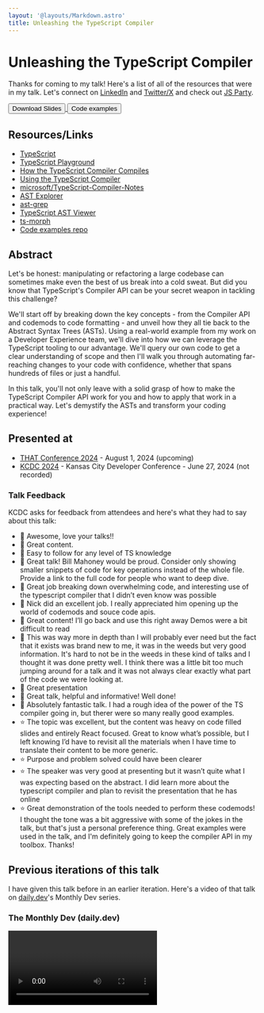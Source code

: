 ```yaml
---
layout: '@layouts/Markdown.astro'
title: Unleashing the TypeScript Compiler
---
```



# Unleashing the TypeScript Compiler

Thanks for coming to my talk! Here's a list of all of the resources that were in my talk. Let's connect on [LinkedIn](https://linkedin.com/in/nicknisi) and [Twitter/X](https://twitter.com/nicknisi) and check out [JS Party](https://jsparty.fm).

<div class="flex items-center justify-center gap-4">
	<a href="/talks/unleashing-the-typescript-compiler-kcdc-2024.pdf" target="_blank">
		<button class="rounded-lg bg-teal-500 px-2 py-4 font-bold text-white">Download Slides</button>
	</a>
	<a href="https://github.com/nicknisi/ts-compiler-api-talk" target="_blank">
		<button class="rounded-lg bg-teal-500 px-2 py-4 font-bold text-white">Code examples</button>
	</a>
</div>

## Resources/Links

- [TypeScript](https://www.typescriptlang.org/)
- [TypeScript Playground](https://www.typescriptlang.org/play/)
- [How the TypeScript Compiler Compiles](https://www.youtube.com/watch?v=X8k_4tZ16qU&list=PLYUbsZda9oHu-EiIdekbAzNO0-pUM5Iqj&index=5)
- [Using the TypeScript Compiler](https://github.com/microsoft/TypeScript/wiki/Using-the-Compiler-API)
- [microsoft/TypeScript-Compiler-Notes](https://github.com/microsoft/TypeScript-Compiler-Notes/)
- [AST Explorer](https://astexplorer.net/)
- [ast-grep](https://ast-grep.github.io/playground.html)
- [TypeScript AST Viewer](https://ts-ast-viewer.com/#)
- [ts-morph](https://ts-morph.com/navigation/)
- [Code examples repo](https://github.com/nicknisi/ts-compiler-api-talk)

## Abstract

Let's be honest: manipulating or refactoring a large codebase can sometimes make even the best of us break into a cold sweat. But did you know that TypeScript's Compiler API can be your secret weapon in tackling this challenge?

We'll start off by breaking down the key concepts - from the Compiler API and codemods to code formatting - and unveil how they all tie back to the Abstract Syntax Trees (ASTs). Using a real-world example from my work on a Developer Experience team, we'll dive into how we can leverage the TypeScript tooling to our advantage. We'll query our own code to get a clear understanding of scope and then I'll walk you through automating far-reaching changes to your code with confidence, whether that spans hundreds of files or just a handful.

In this talk, you'll not only leave with a solid grasp of how to make the TypeScript Compiler API work for you and how to apply that work in a practical way. Let's demystify the ASTs and transform your coding experience!

## Presented at

- [THAT Conference 2024](https://thatconference.com/activities/mnuQbuqqsy40y2WlNjHE) - August 1, 2024 (upcoming)
- [KCDC 2024](https://kcdc.info/) - Kansas City Developer Conference - June 27, 2024 (not recorded)

### Talk Feedback

KCDC asks for feedback from attendees and here's what they had to say about this talk:

- 💚 Awesome, love your talks!!
- 💚 Great content.
- 💚 Easy to follow for any level of TS knowledge
- 💚 Great talk! Bill Mahoney would be proud. Consider only showing smaller snippets of code for key operations instead of the whole file. Provide a link to the full code for people who want to deep dive.
- 💚 Great job breaking down overwhelming code, and interesting use of the typescript compiler that I didn’t even know was possible
- 💚 Nick did an excellent job. I really appreciated him opening up the world of codemods and souce code apis.
- 💚 Great content! I’ll go back and use this right away
Demos were a bit difficult to read
- 💚 This was way more in depth than I will probably ever need but the fact that it exists was brand new to me, it was in the weeds but very good information. It's hard to not be in the weeds in these kind of talks and I thought it was done pretty well. I think there was a little bit too much jumping around for a talk and it was not always clear exactly what part of the code we were looking at.
- 💚 Great presentation
- 💚 Great talk, helpful and informative! Well done!
- 💚 Absolutely fantastic talk. I had a rough idea of the power of the TS compiler going in, but therer were so many really good examples.
- ⭐️ The topic was excellent, but the content was heavy on code filled slides and entirely React focused. Great to know what’s possible, but I left knowing I’d have to revisit all the materials when I have time to translate their content to be more generic.
- ⭐️ Purpose and problem solved could have been clearer
- ⭐️ The speaker was very good at presenting but it wasn’t quite what I was expecting based on the abstract. I did learn more about the typescript compiler and plan to revisit the presentation that he has online
- ⭐️ Great demonstration of the tools needed to perform these codemods! I thought the tone was a bit aggressive with some of the jokes in the talk, but that's just a personal preference thing. Great examples were used in the talk, and I'm definitely going to keep the compiler API in my toolbox. Thanks!

## Previous iterations of this talk

I have given this talk before in an earlier iteration. Here's a video of that talk on [daily.dev](https://daily.dev)'s Monthly Dev series.

### The Monthly Dev (daily.dev)

<Video class="my-4" videoId="SELZVza_DoM" si="LlqJaREEG6cPD9MR" time={2719} />

